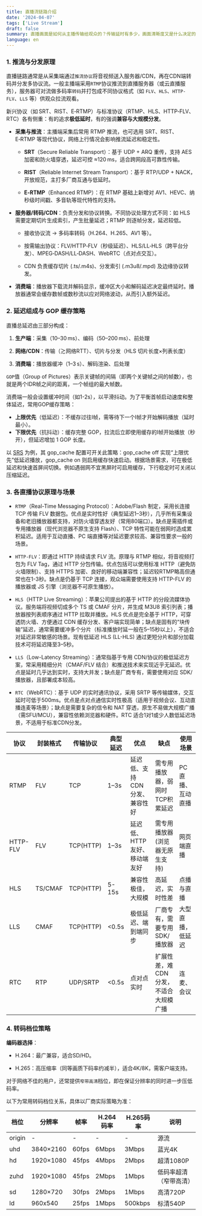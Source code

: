 ```yaml
---
title: 直播流链路介绍
date: '2024-04-07'
tags: ['Live Stream']
draft: false
summary: 直播画面是如何从主播传输给观众的？传输延时有多少，画面清晰度又是什么决定的？
language: en
---
```


<TOCInline toc={props.toc} asDisclosure />

### 1. 推流与分发原理

直播链路通常是从采集端通过`推流协议`将音视频送入服务器/CDN，再在CDN端转码并分发多协议流。一般主播端采用`RTMP`协议推流到直播服务器（或云直播服务），服务器可对流做多码率`转码`并打包成不同协议格式（如 `FLV`、`HLS`、`HTTP-FLV`、`LLS` 等）供观众拉流观看。

新兴协议（如 SRT、RIST、E‑RTMP）与标准协议（RTMP、HLS、HTTP‑FLV、RTC）各有侧重：有的追求**极低延时**，有的强调**兼容与大规模分发**。

- **采集与推流**：主播端采集后常用 RTMP 推流，也可选用 SRT、RIST、E‑RTMP 等现代协议，网络上行情况会影响推流延迟和稳定性。

  - **SRT**（Secure Reliable Transport）：基于 UDP + ARQ 重传，支持 AES 加密和防火墙穿透，延迟可控 ≈120 ms，适合跨网段高可靠性传输。

  - **RIST**（Reliable Internet Stream Transport）：基于 RTP/UDP + NACK，开放规范，主打多厂商互通与低延时。

  - **E‑RTMP**（Enhanced RTMP）：在 RTMP 基础上新增对 AV1、HEVC、纳秒级时间戳、多音轨等现代特性的支持。

- **服务器/转码/CDN**：负责分发和协议转换。不同协议处理方式不同：如 HLS 需要定期切片生成索引，产生批量延迟；RTMP 则逐帧分发，延迟较低。

  - 接收协议流 → 多码率转码（H.264、H.265、AV1 等）。

  - 按需输出协议：FLV/HTTP‑FLV（秒级延迟）、HLS/LL‑HLS（跨平台分发）、MPEG‑DASH/LL‑DASH、WebRTC（点对点交互）。

  - CDN 负责缓存切片 (.ts/.m4s)、分发索引 (.m3u8/.mpd) 及边缘协议转发。

- **消费端**：播放器下载流并解码显示，缓冲区大小和解码延迟决定最终延时。播放器通常会缓存数帧或数秒流以应对网络波动，从而引入额外延迟。

### 2. 延迟组成与 GOP 缓存策略

直播总延迟由三部分构成：

1. **生产端**：采集（10–30 ms）、编码（50–200 ms）、前处理

2. **网络/CDN**：传输（≳网络RTT）、切片与分发（HLS 切片长度×列表长度）

3. **消费端**：播放器缓冲（1–3 s）、解码渲染、后处理

`GOP`值（Group of Pictures）表示关键帧的间隔（即两个关键帧之间的帧数），也就是两个IDR帧之间的距离，一个帧组的最大帧数。

消费端一般会设置缓冲时间（如1-2s），以平滑抖动。为了平衡首帧启动速度和整体延迟，常用GOP缓存策略：

- **上限优先**（低延迟）：不缓存过往I帧，需等待下一个I帧才开始解码播放（延时最小）。
- **下限优先**（抗抖动）：缓存完整 GOP，拉流后立即使用缓存的I帧开始播放（秒开），但延迟增加 1 GOP 长度。

以 [SRS](https://github.com/ossrs/srs) 为例，其 gop_cache 配置可开关此策略：gop_cache off 实现“上限优先”低延迟播放，gop_cache on 则启用缓存快速启动。根据场景需求，可在极低延迟和快速首屏间切换。例如遇弱网不宜黑屏时可启用缓存，下行稳定时可关闭以压缩延迟。

### 3. 各直播协议原理与场景

- `RTMP`（Real-Time Messaging Protocol）：Adobe/Flash 制定，采用长连接 TCP 传输 FLV 数据包。优点是实时性好（典型延迟1–3秒），几乎所有采集设备和老旧播放器都支持，对防火墙穿透友好（常用80端口）。缺点是需插件或专用播放器（现代浏览器不原生支持 Flash）、TCP 特性可能在弱网时造成累积延迟。适用于互动直播、PC 端直播等对延迟要求较高、兼容性要求一般的场景。

- `HTTP-FLV`：即通过 HTTP 持续请求 FLV 流。原理与 RTMP 相似，将音视频打包为 FLV Tag，通过 HTTP 分包传输。优点包括可以使用标准 HTTP（避免防火墙限制）、支持 HTTPS 加密、良好的移动端兼容性；延迟较RTMP略高但通常也在1-3秒。缺点是仍基于 TCP 连接，观众端需要使用支持 HTTP-FLV 的播放器或 JS 引擎（浏览器不可原生播放）。

- `HLS`（HTTP Live Streaming）：苹果公司提出的基于 HTTP 的分段流媒体协议。服务端将视频切成多个 TS 或 CMAF 分片，并生成 M3U8 索引列表；播放器按列表顺序通过 HTTP 拉取并播放。HLS 优点是完全基于 HTTP，可穿透防火墙、方便通过 CDN 缓存分发、客户端实现简单；缺点是固有的“块传输”延迟，通常需要缓冲多个分片（标准播放时延一般在5–15秒以上），不适合对延迟非常敏感的场景。现有低延迟 HLS (LL-HLS) 通过更短分片和部分加载技术可将延迟降至3–5秒。

- `LLS`（Low-Latency Streaming）：通常指基于专用 CDN/协议的极低延迟方案，常采用精细分片（CMAF/FLV 结合）和推送技术来实现近乎无延迟。优点是延时几乎达到实时，支持大并发；缺点是厂商专有，需要使用对应 SDK/播放器，且部署成本较高。

- `RTC`（WebRTC）：基于 UDP 的实时通讯协议，采用 SRTP 等传输媒体，交互延时可低于500ms。优点是点对点通信实时性极高（适用于视频会议、互动直播连麦等场景）；缺点是需要复杂的信令和 NAT 穿透，原生不易做大规模广播（需SFU/MCU），兼容性依赖浏览器和硬件。RTC 适合1对1或少人数低延迟场景，不适用于标准CDN分发。

| 协议     | 封装格式 | 传输协议  | 典型延迟 | 优点                          | 缺点                                  | 使用场景          |
| -------- | -------- | --------- | -------- | ----------------------------- | ------------------------------------- | ----------------- |
| RTMP     | FLV      | TCP       | 1–3s     | 延迟低、支持CDN分发、兼容性好 | 需专用播放器，弱网时TCP积累延迟       | PC 直播、互动直播 |
| HTTP-FLV | FLV      | TCP(HTTP) | 1–3s     | 延迟低、HTTP友好、移动端友好  | 需专用播放器(浏览器无原生支持)        | 网页端直播        |
| HLS      | TS/CMAF  | TCP(HTTP) | 5-15s    | 兼容性极佳，大规模            | 高延迟，实时性差                      | 点播与直播        |
| LLS      | CMAF     | TCP(HTTP) | \<0.5s   | 极低延迟、端到端同步          | 厂商专有，需要专用SDK/播放器          | 大型直播，低延迟  |
| RTC      | RTP      | UDP/SRTP  | \<0.5s   | 点对点实时                    | 扩展性差，难CDN分发，不适合大规模广播 | 连麦、会议        |

### 4. 转码档位策略

**编码器选择**：

- H.264：最广兼容，适合SD/HD。

- H.265：高压缩率（同等画质下码率约减半），适合4K/8K，需客户端支持。

对于网络不佳的用户，还常提供`窄带高清`档位，即在保证分辨率的同时进一步压低码率。

以下为常用转码档位关系，具体以厂商实际策略为准：

| 档位   | 分辨率    | 帧率  | H.264码率 | H.265码率 | 说明                   |
| ------ | --------- | ----- | --------- | --------- | ---------------------- |
| origin | -         | -     | -         | -         | 源流                   |
| uhd    | 3840×2160 | 60fps | 6Mbps     | 3Mbps     | 蓝光4K                 |
| hd     | 1920×1080 | 45fps | 4Mbps     | 2Mbps     | 超清1080P              |
| zuhd   | 1920×1080 | 45fps | 2Mbps     | 1Mbps     | 低码率超清（窄带高清） |
| sd     | 1280×720  | 30fps | 2Mbps     | 1Mbps     | 高清720P               |
| ld     | 960x540   | 25fps | 1Mbps     | 500kbps   | 标清540P               |
